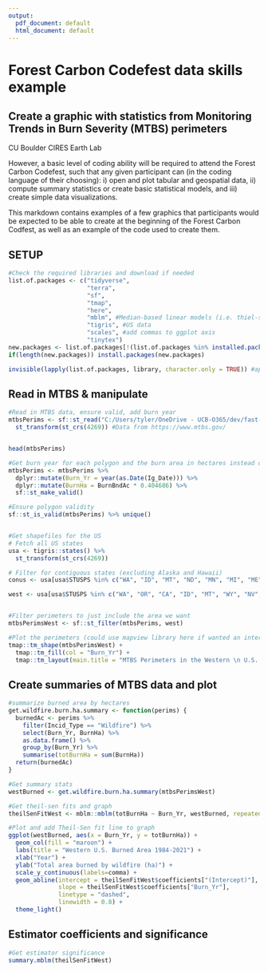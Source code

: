 ```yaml
---
output:
  pdf_document: default
  html_document: default
---
```

# Forest Carbon Codefest data skills example
## Create a graphic with statistics from Monitoring Trends in Burn Severity (MTBS) perimeters

CU Boulder CIRES Earth Lab

However, a basic level of coding ability will be required to attend  the Forest Carbon Codefest, such that any given participant can (in the coding language of their choosing): i) open and plot tabular and geospatial data, ii) compute summary statistics or create basic statistical models, and iii) create simple data visualizations.

This markdown contains examples of a few graphics that participants would be expected to be able to create at the beginning of the Forest Carbon Codfest, as well as an example of the code used to create them.

## SETUP

```r

#Check the required libraries and download if needed
list.of.packages <- c("tidyverse", 
                      "terra",
                      "sf",
                      "tmap",
                      "here",
                      "mblm", #Median-based linear models (i.e. thiel-sen)
                      "tigris", #US data
                      "scales", #add commas to ggplot axis
                      "tinytex") 
new.packages <- list.of.packages[!(list.of.packages %in% installed.packages()[,"Package"])]
if(length(new.packages)) install.packages(new.packages)

invisible(lapply(list.of.packages, library, character.only = TRUE)) #apply library function to all packages without producing any output

```

## Read in MTBS & manipulate

```r

#Read in MTBS data, ensure valid, add burn year
mtbsPerims <- sf::st_read("C:/Users/tyler/OneDrive - UCB-O365/dev/fast-fires/data/mtbs_perimeter_data_1984_2021/mtbs_perims_DD.shp") %>% 
  st_transform(st_crs(4269)) #Data from https://www.mtbs.gov/


head(mtbsPerims)

#Get burn year for each polygon and the burn area in hectares instead of acres
mtbsPerims <- mtbsPerims %>%
  dplyr::mutate(Burn_Yr = year(as.Date(Ig_Date))) %>%
  dplyr::mutate(BurnHa = BurnBndAc * 0.404686) %>%
  sf::st_make_valid()

#Ensure polygon validity
sf::st_is_valid(mtbsPerims) %>% unique()


#Get shapefiles for the US
# Fetch all US states
usa <- tigris::states() %>% 
  st_transform(st_crs(4269))

# Filter for contiguous states (excluding Alaska and Hawaii)
conus <- usa[usa$STUSPS %in% c("WA", "ID", "MT", "ND", "MN", "MI", "ME", "WI", "VT", "NH", "NY", "SD", "WY", "OR", "IA", "NE", "IL", "NV", "UT", "CO", "KS", "OK", "NM", "AZ", "AR", "MO", "MS", "AL", "GA", "SC", "NC", "TN", "KY", "IN", "OH", "WV", "VA", "PA", "MD", "DE", "NJ", "CT", "RI", "MA", "CT", "CA", "TX", "FL", "LA"),]

west <- usa[usa$STUSPS %in% c("WA", "OR", "CA", "ID", "MT", "WY", "NV", "AZ", "CO", "NM", "UT"),]


#Filter perimeters to just include the area we want
mtbsPerimsWest <- sf::st_filter(mtbsPerims, west)

#Plot the perimeters (could use mapview library here if wanted an interactive visual)
tmap::tm_shape(mtbsPerimsWest) +
  tmap::tm_fill(col = "Burn_Yr") +
  tmap::tm_layout(main.title = "MTBS Perimeters in the Western \n U.S. by Burn Year")

```

\newpage

## Create summaries of MTBS data and plot

```r

#summarize burned area by hectares
get.wildfire.burn.ha.summary <- function(perims) {
  burnedAc <- perims %>%
    filter(Incid_Type == "Wildfire") %>%
    select(Burn_Yr, BurnHa) %>%
    as.data.frame() %>%
    group_by(Burn_Yr) %>%
    summarise(totBurnHa = sum(BurnHa))
  return(burnedAc)
}

#Get summary stats
westBurned <- get.wildfire.burn.ha.summary(mtbsPerimsWest)

#Get theil-sen fits and graph
theilSenFitWest <- mblm::mblm(totBurnHa ~ Burn_Yr, westBurned, repeated = FALSE)

#Plot and add Theil-Sen fit line to graph
ggplot(westBurned, aes(x = Burn_Yr, y = totBurnHa)) +
  geom_col(fill = "maroon") +
  labs(title = "Western U.S. Burned Area 1984-2021") +
  xlab("Year") +
  ylab("Total area burned by wildfire (ha)") +
  scale_y_continuous(labels=comma) +
  geom_abline(intercept = theilSenFitWest$coefficients["(Intercept)"],
              slope = theilSenFitWest$coefficients["Burn_Yr"],
              linetype = "dashed",
              linewidth = 0.8) +
  theme_light()


```

## Estimator coefficients and significance


```r
#Get estimator significance
summary.mblm(theilSenFitWest)
```


